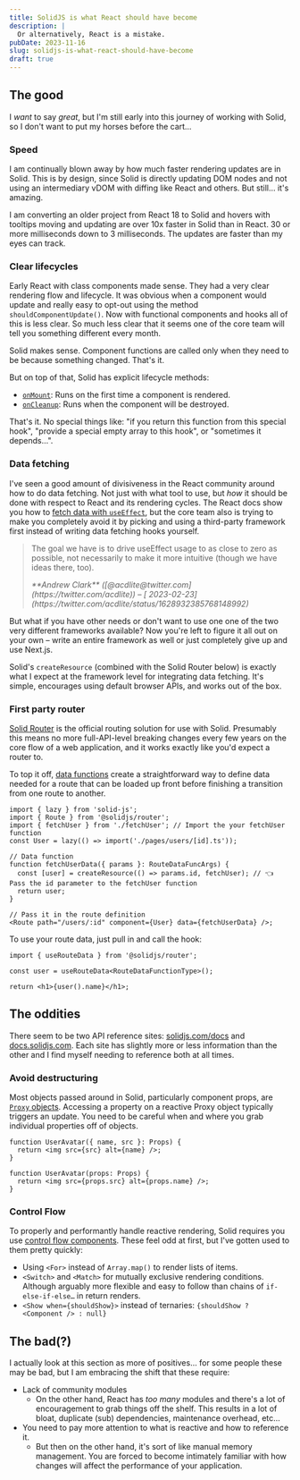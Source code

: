 ```yaml
---
title: SolidJS is what React should have become
description: |
  Or alternatively, React is a mistake.
pubDate: 2023-11-16
slug: solidjs-is-what-react-should-have-become
draft: true
---
```


## The good

I _want_ to say _great_, but I'm still early into this journey of working with Solid, so I don't want to put my horses before the cart…

### Speed

I am continually blown away by how much faster rendering updates are in Solid. This is by design, since Solid is directly updating DOM nodes and not using an intermediary vDOM with diffing like React and others. But still… it's amazing.

I am converting an older project from React 18 to Solid and hovers with tooltips moving and updating are over 10x faster in Solid than in React. 30 or more milliseconds down to 3 milliseconds. The updates are faster than my eyes can track.

### Clear lifecycles

Early React with class components made sense. They had a very clear rendering flow and lifecycle. It was obvious when a component would update and really easy to opt-out using the method `shouldComponentUpdate()`. Now with functional components and hooks all of this is less clear. So much less clear that it seems one of the core team will tell you something different every month.

Solid makes sense. Component functions are called only when they need to be because something changed. That's it.

But on top of that, Solid has explicit lifecycle methods:

- [`onMount`](https://www.solidjs.com/docs/latest/api#onmount): Runs on the first time a component is rendered.
- [`onCleanup`](https://www.solidjs.com/docs/latest/api#oncleanup): Runs when the component will be destroyed.

That's it. No special things like: "if you return this function from this special hook", "provide a special empty array to this hook", or "sometimes it depends…".

### Data fetching

I've seen a good amount of divisiveness in the React community around how to do data fetching. Not just with what tool to use, but _how_ it should be done with respect to React and its rendering cycles. The React docs show you how to [fetch data with `useEffect`](https://react.dev/reference/react/useEffect#fetching-data-with-effects), but the core team also is trying to make you completely avoid it by picking and using a third-party framework first instead of writing data fetching hooks yourself.

> The goal we have is to drive useEffect usage to as close to zero as possible, not necessarily to make it more intuitive (though we have ideas there, too).
>
> <cite>
>   **Andrew Clark** ([@acdlite@twitter.com](https://twitter.com/acdlite)) – [
>   <time datetime="2023-02-23T13:38:00.000Z">2023-02-23</time>](https://twitter.com/acdlite/status/1628932385768148992)
> </cite>

But what if you have other needs or don't want to use one one of the two very different frameworks available? Now you're left to figure it all out on your own – write an entire framework as well or just completely give up and use Next.js.

Solid's `createResource` (combined with the Solid Router below) is exactly what I expect at the framework level for integrating data fetching. It's simple, encourages using default browser APIs, and works out of the box.

### First party router

[Solid Router](https://docs.solidjs.com/guides/how-to-guides/routing-in-solid/solid-router) is the official routing solution for use with Solid. Presumably this means no more full-API-level breaking changes every few years on the core flow of a web application, and it works exactly like you'd expect a router to.

To top it off, [data functions](https://docs.solidjs.com/guides/how-to-guides/routing-in-solid/solid-router#data-functions) create a straightforward way to define data needed for a route that can be loaded up front before finishing a transition from one route to another.

```tsx title="./app.tsx"
import { lazy } from 'solid-js';
import { Route } from '@solidjs/router';
import { fetchUser } from './fetchUser'; // Import the your fetchUser function
const User = lazy(() => import('./pages/users/[id].ts'));

// Data function
function fetchUserData({ params }: RouteDataFuncArgs) {
  const [user] = createResource(() => params.id, fetchUser); // 👈 Pass the id parameter to the fetchUser function
  return user;
}

// Pass it in the route definition
<Route path="/users/:id" component={User} data={fetchUserData} />;
```

To use your route data, just pull in and call the hook:

```tsx title="./pages/users/[id].tsx"
import { useRouteData } from '@solidjs/router';

const user = useRouteData<RouteDataFunctionType>();

return <h1>{user().name}</h1>;
```

## The oddities

There seem to be two API reference sites: [solidjs.com/docs](https://www.solidjs.com/docs/latest/api) and [docs.solidjs.com](https://docs.solidjs.com/references). Each site has slightly more or less information than the other and I find myself needing to reference both at all times.

### Avoid destructuring

Most objects passed around in Solid, particularly component props, are [`Proxy` objects](https://developer.mozilla.org/en-US/docs/Web/JavaScript/Reference/Global_Objects/Proxy). Accessing a property on a reactive Proxy object typically triggers an update. You need to be careful when and where you grab individual properties off of objects.

<div class="lg:bustout">
<div class="gap-8 no-bustout lg:grid lg:grid-cols-2">

```tsx title="UserAvatar.react.tsx" caption="Typical pattern of prop destructuring in React."
function UserAvatar({ name, src }: Props) {
  return <img src={src} alt={name} />;
}
```

```tsx title="UserAvatar.solid.tsx" caption="Do not destructure props in Solid."
function UserAvatar(props: Props) {
  return <img src={props.src} alt={props.name} />;
}
```

</div>
</div>

### Control Flow

To properly and performantly handle reactive rendering, Solid requires you use [control flow components](https://www.solidjs.com/docs/latest/api#control-flow). These feel odd at first, but I've gotten used to them pretty quickly:

- Using `<For>` instead of `Array.map()` to render lists of items.
- `<Switch>` and `<Match>` for mutually exclusive rendering conditions. Although arguably more flexible and easy to follow than chains of `if-else-if-else…` in return renders.
- `<Show when={shouldShow}>` instead of ternaries: `{shouldShow ? <Component /> : null}`

## The bad(?)

I actually look at this section as more of positives… for some people these may be bad, but I am embracing the shift that these require:

- Lack of community modules
  - On the other hand, React has _too many_ modules and there's a lot of encouragement to grab things off the shelf. This results in a lot of bloat, duplicate (sub) dependencies, maintenance overhead, etc…
- You need to pay more attention to what is reactive and how to reference it.
  - But then on the other hand, it's sort of like manual memory management. You are forced to become intimately familiar with how changes will affect the performance of your application.
